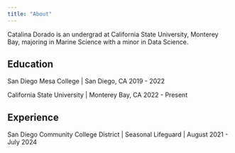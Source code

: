 ```yaml
---
title: "About"
---
```


Catalina Dorado is an undergrad at California State University, Monterey Bay, majoring in Marine Science with a minor in Data Science.

## Education

San Diego Mesa College | San Diego, CA  2019 - 2022

California State University | Monterey Bay, CA 2022 - Present

## Experience

San Diego Community College District | Seasonal Lifeguard | August 2021 - July 2024

